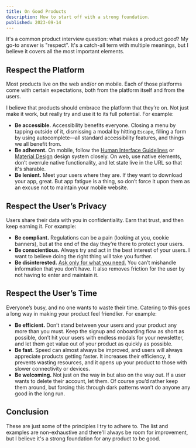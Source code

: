 ```yaml
---
title: On Good Products
description: How to start off with a strong foundation.
published: 2023-09-14
---
```


It's a common product interview question: what makes a product _good_? My go-to answer is "respect". It's a catch-all term with multiple meanings, but I believe it covers all the most important elements.

## Respect the Platform

Most products live on the web and/or on mobile. Each of those platforms come with certain expectations, both from the platform itself and from the users.

I believe that products should embrace the platform that they’re on. Not just make it work, but really try and use it to its full potential. For example:

- **Be accessible.** Accessibility benefits everyone. Closing a menu by tapping outside of it, dismissing a modal by hitting `Escape`, filling a form by using autocomplete—all standard accessibility features, and things we all benefit from.
- **Be adherent.** On mobile, follow the [Human Interface Guidelines](https://developer.apple.com/design/human-interface-guidelines/) or [Material Design](https://m3.material.io) design system closely. On web, use native elements, don’t overrule native functionality, and let state live in the URL so that it's sharable.
- **Be lenient.** Meet your users where they are. If they want to download your app, great. But app fatigue is a thing, so don’t force it upon them as an excuse not to maintain your mobile website.

## Respect the User’s Privacy

Users share their data with you in confidentiality. Earn that trust, and then keep earning it. For example:

- **Be compliant.** Regulations can be a pain (looking at you, cookie banners), but at the end of the day they’re there to protect your users.
- **Be conscientious.** Always try and act in the best interest of your users. I want to believe doing the right thing will take you further.
- **Be disinterested.** [Ask only for what you need.](https://en.wikipedia.org/wiki/Principle_of_least_privilege) You can’t mishandle information that you don’t have. It also removes friction for the user by not having to enter and maintain it.

## Respect the User’s Time

Everyone’s busy, and no one wants to waste their time. Catering to this goes a long way in making your product feel friendlier. For example:

- **Be efficient.** Don’t stand between your users and your product any more than you must. Keep the signup and onboarding flow as short as possible, don’t hit your users with endless modals for your newsletter, and let them get value out of your product as quickly as possible.
- **Be fast.** Speed can almost always be improved, and users will always appreciate products getting faster. It increases their efficiency, it prevents wasting resources, and it opens up your product to those with slower connectivity or devices.
- **Be welcoming.** Not just on the way in but also on the way out. If a user wants to delete their account, let them. Of course you’d rather keep them around, but forcing this through dark patterns won’t do anyone any good in the long run.

## Conclusion

These are just some of the principles I try to adhere to. The list and examples are non-exhaustive and there'll always be room for improvement, but I believe it's a strong foundation for any product to be good.
